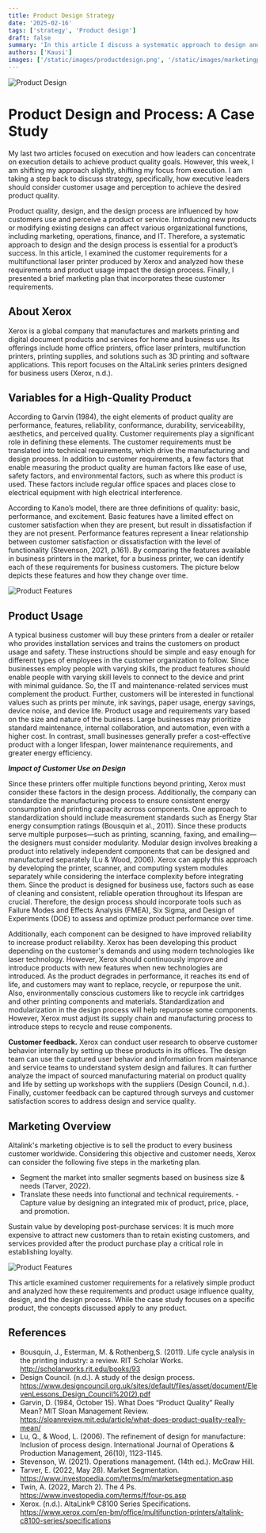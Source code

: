 ```yaml
---
title: Product Design Strategy
date: '2025-02-16'
tags: ['strategy', 'Product design']
draft: false
summary: 'In this article I discuss a systematic approach to design and the design process essential for product’s success.'
authors: ['Kausi']
images: ['/static/images/productdesign.png', '/static/images/marketingplan.png', '/static/images/qualityfeatures.png']
---
```


<Image 
  src="/Kausi-hub.github.io/static/images/productdesign.png" 
  alt="Product Design" 
  width={512} 
  height={256} 
  priority 
/>
# Product Design and Process: A Case Study
My last two articles focused on execution and how leaders can concentrate on execution details to achieve product quality goals. However, this week, I am shifting my approach slightly, shifting my focus from execution. I am taking a step back to discuss strategy, specifically, how executive leaders should consider customer usage and perception to achieve the desired product quality.

Product quality, design, and the design process are influenced by how customers use and perceive a product or service. Introducing new products or modifying existing designs can affect various organizational functions, including marketing, operations, finance, and IT. Therefore, a systematic approach to design and the design process is essential for a product’s success. In this article, I examined the customer requirements for a multifunctional laser printer produced by Xerox and analyzed how these requirements and product usage impact the design process. Finally, I presented a brief marketing plan that incorporates these customer requirements.

## About Xerox

Xerox is a global company that manufactures and markets printing and digital document products and services for home and business use. Its offerings include home office printers, office laser printers, multifunction printers, printing supplies, and solutions such as 3D printing and software applications. This report focuses on the AltaLink series printers designed for business users (Xerox, n.d.).

## Variables for a High-Quality Product

According to Garvin (1984), the eight elements of product quality are performance, features, reliability, conformance, durability, serviceability, aesthetics, and perceived quality. Customer requirements play a significant role in defining these elements. The customer requirements must be translated into technical requirements, which drive the manufacturing and design process. In addition to customer requirements, a few factors that enable measuring the product quality are human factors like ease of use, safety factors, and environmental factors, such as where this product is used. These factors include regular office spaces and places close to electrical equipment with high electrical interference.

According to Kano’s model, there are three definitions of quality: basic, performance, and excitement. Basic features have a limited effect on customer satisfaction when they are present, but result in dissatisfaction if they are not present. Performance features represent a linear relationship between customer satisfaction or dissatisfaction with the level of functionality (Stevenson, 2021, p.161). By comparing the features available in business printers in the market, for a business printer, we can identify each of these requirements for business customers. The picture below depicts these features and how they change over time.

<Image 
  src="/Kausi-hub.github.io/static/images/qualityfeatures.png" 
  alt="Product Features" 
  width={512} 
  height={256} 
  priority 
/>

## Product Usage

A typical business customer will buy these printers from a dealer or retailer who provides installation services and trains the customers on product usage and safety. These instructions should be simple and easy enough for different types of employees in the customer organization to follow. Since businesses employ people with varying skills, the product features should enable people with varying skill levels to connect to the device and print with minimal guidance. So, the IT and maintenance-related services must complement the product. Further, customers will be interested in functional values such as prints per minute, ink savings, paper usage, energy savings, device noise, and device life. Product usage and requirements vary based on the size and nature of the business. Large businesses may prioritize standard maintenance, internal collaboration, and automation, even with a higher cost. In contrast, small businesses generally prefer a cost-effective product with a longer lifespan, lower maintenance requirements, and greater energy efficiency.

_**Impact of Customer Use on Design**_

Since these printers offer multiple functions beyond printing, Xerox must consider these factors in the design process. Additionally, the company can standardize the manufacturing process to ensure consistent energy consumption and printing capacity across components. One approach to standardization should include measurement standards such as Energy Star energy consumption ratings (Bousquin et al., 2011). Since these products serve multiple purposes—such as printing, scanning, faxing, and emailing—the designers must consider modularity. Modular design involves breaking a product into relatively independent components that can be designed and manufactured separately (Lu & Wood, 2006). Xerox can apply this approach by developing the printer, scanner, and computing system modules separately while considering the interface complexity before integrating them. Since the product is designed for business use, factors such as ease of cleaning and consistent, reliable operation throughout its lifespan are crucial. Therefore, the design process should incorporate tools such as Failure Modes and Effects Analysis (FMEA), Six Sigma, and Design of Experiments (DOE) to assess and optimize product performance over time.

Additionally, each component can be designed to have improved reliability to increase product reliability. Xerox has been developing this product depending on the customer's demands and using modern technologies like laser technology. However, Xerox should continuously improve and introduce products with new features when new technologies are introduced. As the product degrades in performance, it reaches its end of life, and customers may want to replace, recycle, or repurpose the unit. Also, environmentally conscious customers like to recycle ink cartridges and other printing components and materials. Standardization and modularization in the design process will help repurpose some components. However, Xerox must adjust its supply chain and manufacturing process to introduce steps to recycle and reuse components.

**Customer feedback.** Xerox can conduct user research to observe customer behavior internally by setting up these products in its offices. The design team can use the captured user behavior and information from maintenance and service teams to understand system design and failures. It can further analyze the impact of sourced manufacturing material on product quality and life by setting up workshops with the suppliers (Design Council, n.d.). Finally, customer feedback can be captured through surveys and customer satisfaction scores to address design and service quality.

## Marketing Overview

Altalink's marketing objective is to sell the product to every business customer worldwide. Considering this objective and customer needs, Xerox can consider the following five steps in the marketing plan.

  - Segment the market into smaller segments based on business size & needs (Tarver, 2022).
  - Translate these needs into functional and technical requirements.
  -Capture value by designing an integrated mix of product, price, place, and promotion.

Sustain value by developing post-purchase services: It is much more expensive to attract new customers than to retain existing customers, and services provided after the product purchase play a critical role in establishing loyalty.

<Image 
  src="/Kausi-hub.github.io/static/images/marketingplan.png" 
  alt="Product Features" 
  width={512} 
  height={256} 
  priority 
/>

This article examined customer requirements for a relatively simple product and analyzed how these requirements and product usage influence quality, design, and the design process. While the case study focuses on a specific product, the concepts discussed apply to any product.
## References
  - Bousquin, J., Esterman, M. & Rothenberg,S. (2011). Life cycle analysis in the printing industry: a review. RIT Scholar Works. http://scholarworks.rit.edu/books/93
  - Design Council. (n.d.). A study of the design process. https://www.designcouncil.org.uk/sites/default/files/asset/document/ElevenLessons_Design_Council%20(2).pdf
  - Garvin, D. (1984, October 15). What Does “Product Quality” Really Mean? MIT Sloan Management Review. https://sloanreview.mit.edu/article/what-does-product-quality-really-mean/
  - Lu, Q., & Wood, L. (2006). The refinement of design for manufacture: Inclusion of process design. International Journal of Operations & Production Management, 26(10), 1123-1145.
  - Stevenson, W. (2021). Operations management. (14th ed.). McGraw Hill.
  - Tarver, E. (2022, May 28). Market Segmentation. https://www.investopedia.com/terms/m/marketsegmentation.asp
  - Twin, A. (2022, March 2). The 4 Ps. https://www.investopedia.com/terms/f/four-ps.asp
  - Xerox. (n.d.). AltaLink® C8100 Series Specifications. https://www.xerox.com/en-bm/office/multifunction-printers/altalink-c8100-series/specifications
